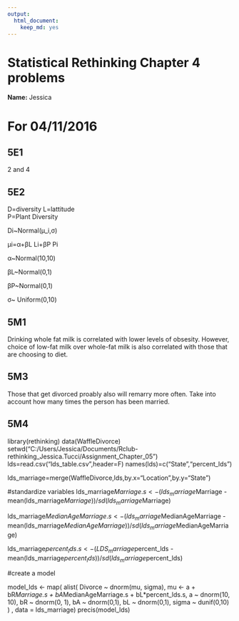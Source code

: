 ```yaml
---
output: 
  html_document: 
    keep_md: yes
---
```

# Statistical Rethinking Chapter 4 problems

__Name:__ Jessica


# For 04/11/2016

## 5E1

2 and 4

## 5E2
D=diversity 
L=lattitude  
P=Plant Diversity

Di~Normal(μ_i,σ)

μi=α+βL Li+βP Pi

α~Normal(10,10)

βL~Normal(0,1)

βP~Normal(0,1)

σ~ Uniform(0,10)

## 5M1
Drinking whole fat milk is correlated with lower levels of obsesity. However, choice of low-fat milk over whole-fat milk is also correlated with those that are choosing to diet.

## 5M3
Those that get divorced proably also will remarry more often. Take into account how many times the person has been married.

## 5M4
library(rethinking)
data(WaffleDivorce)
setwd("C:/Users/Jessica/Documents/Rclub-rethinking_Jessica.Tucci/Assignment_Chapter_05")
lds=read.csv("lds_table.csv",header=F)
names(lds)=c("State","percent_lds")

lds_marriage=merge(WaffleDivorce,lds,by.x="Location",by.y="State")

#standardize variables
lds_marriage$Marriage.s <- (lds_marriage$Marriage - mean(lds_marriage$Marriage))/sd(lds_marriage$Marriage)

lds_marriage$MedianAgeMarriage.s <- (lds_marriage$MedianAgeMarriage - mean(lds_marriage$MedianAgeMarriage))/sd(lds_marriage$MedianAgeMarriage)

lds_marriage$percent_lds.s <- (LDS_marriage$percent_lds - mean(lds_marriage$percent_lds))/sd(lds_marriage$percent_lds)

#create a model

model_lds <- map(
    alist(
      Divorce ~ dnorm(mu, sigma),
      mu <- a + bR*Marriage.s + bA*MedianAgeMarriage.s + bL*percent_lds.s,
      a ~ dnorm(10, 10),
      bR ~ dnorm(0, 1),
      bA ~ dnorm(0,1),
      bL ~ dnorm(0,1),
      sigma ~ dunif(0,10)
    ) ,
    data = lds_marriage)
precis(model_lds)


